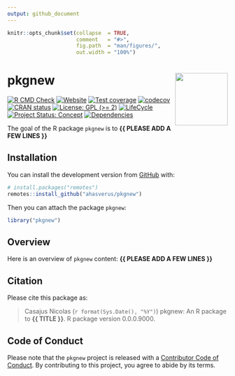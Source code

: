```yaml
---
output: github_document
---
```


<!-- README.md is generated from README.Rmd. Please edit that file -->


```r
knitr::opts_chunk$set(collapse  = TRUE,
                      comment   = "#>",
                      fig.path  = "man/figures/",
                      out.width = "100%")
```



pkgnew <img src="man/figures/package-sticker.png" align="right" style="float:right; height:120px;"/>
=========================================================

<!-- badges: start -->
[![R CMD Check](https://github.com/ahasverus/pkgnew/actions/workflows/R-CMD-check.yaml/badge.svg)](https://github.com/ahasverus/pkgnew/actions/workflows/R-CMD-check.yaml)
[![Website](https://github.com/ahasverus/pkgnew/actions/workflows/pkgdown.yaml/badge.svg)](https://github.com/ahasverus/pkgnew/actions/workflows/pkgdown.yaml)
[![Test coverage](https://github.com/ahasverus/pkgnew/actions/workflows/test-coverage.yaml/badge.svg)](https://github.com/ahasverus/pkgnew/actions/workflows/test-coverage.yaml)
[![codecov](https://codecov.io/gh/ahasverus/pkgnew/branch/main/graph/badge.svg)](https://codecov.io/gh/ahasverus/pkgnew)
[![CRAN status](https://www.r-pkg.org/badges/version/pkgnew)](https://CRAN.R-project.org/package=pkgnew)
[![License: GPL (>= 2)](https://img.shields.io/badge/License-GPL%20%28%3E%3D%202%29-blue.svg)](https://choosealicense.com/licenses/gpl-2.0/)
[![LifeCycle](https://img.shields.io/badge/lifecycle-experimental-orange)](https://lifecycle.r-lib.org/articles/stages.html#experimental)
[![Project Status: Concept](https://www.repostatus.org/badges/latest/concept.svg)](https://www.repostatus.org/#concept)
[![Dependencies](https://img.shields.io/badge/dependencies-0/0-brightgreen?style=flat)](#)
<!-- badges: end -->


The goal of the R package `pkgnew` is to **{{ PLEASE ADD A FEW LINES }}**



## Installation

You can install the development version from [GitHub](https://github.com/) with:

```r
# install.packages("remotes")
remotes::install_github("ahasverus/pkgnew")
```

Then you can attach the package `pkgnew`:

```r
library("pkgnew")
```



## Overview

Here is an overview of `pkgnew` content: **{{ PLEASE ADD A FEW LINES }}**



## Citation

Please cite this package as: 

> Casajus Nicolas (`r format(Sys.Date(), "%Y")`) pkgnew: An R 
package to **{{ TITLE }}**. R package version 0.0.0.9000.



## Code of Conduct

Please note that the `pkgnew` project is released with a 
[Contributor Code of Conduct](https://contributor-covenant.org/version/2/0/CODE_OF_CONDUCT.html). 
By contributing to this project, you agree to abide by its terms.
